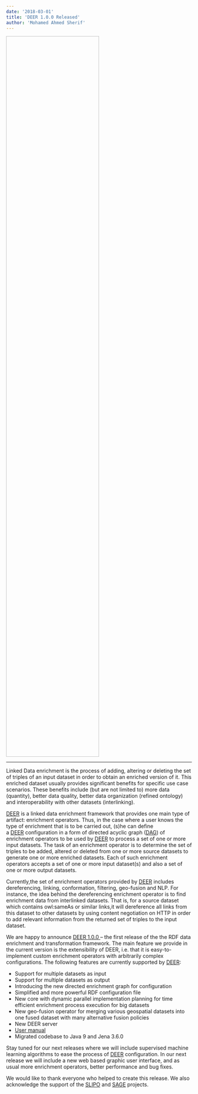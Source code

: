 ```yaml
---
date: '2018-03-01'
title: 'DEER 1.0.0 Released'
author: 'Mohamed Ahmed Sherif'
---
```


<Image filename='deer-1.png' style="height: 50%; width: 50%;"/>

---

Linked Data enrichment is the process of adding, altering or deleting the set of triples of an input dataset in order to obtain an enriched version of it. This enriched dataset usually provides significant benefits for specific use case scenarios. These benefits include (but are not limited to) more data (quantity), better data quality, better data organization (refined ontology) and interoperability with other datasets (interlinking).

[DEER](http://aksw.org/Projects/DEER) is a linked data enrichment framework that provides one main type of artifact: enrichment operators. Thus, in the case where a user knows the type of enrichment that is to be carried out, (s)he can define a [DEER](http://aksw.org/Projects/DEER) configuration in a form of directed acyclic graph ([DAG](https://en.wikipedia.org/wiki/Directed_acyclic_graph)) of enrichment operators to be used by [DEER](http://aksw.org/Projects/DEER) to process a set of one or more input datasets. The task of an enrichment operator is to determine the set of triples to be added, altered or deleted from one or more source datasets to generate one or more enriched datasets. Each of such enrichment operators accepts a set of one or more input dataset(s) and also a set of one or more output datasets.

Currently,[](http://aksw.org/Projects/DEER)the set of enrichment operators provided by [DEER](http://aksw.org/Projects/DEER) includes dereferencing, linking, conformation, filtering, geo-fusion and NLP. For instance, the idea behind the dereferencing enrichment operator is to find enrichment data from interlinked datasets. That is, for a source dataset which contains owl:sameAs or similar links,[](http://aksw.org/Projects/DEER)it will dereference all links from this dataset to other datasets by using content negotiation on HTTP in order to add relevant information from the returned set of triples to the input dataset.

We are happy to announce [DEER 1.0.0 ](https://github.com/dice-group/deer/releases/tag/1.0.0)– the first release of the the RDF data enrichment and transformation framework. The main feature we provide in the current version is the extensibility of DEER, i.e. that it is easy-to-implement custom enrichment operators with arbitrarily complex configurations. The following features are currently supported by [DEER](http://aksw.org/Projects/DEER):

- Support for multiple datasets as input 
- Support for multiple datasets as output 
- Introducing the new directed enrichment graph for configuration 
- Simplified and more powerful RDF configuration file 
- New core with dynamic parallel implementation planning for time efficient enrichment process execution for big datasets 
- New geo-fusion operator for merging various geospatial datasets into one fused dataset with many alternative fusion policies 
- New DEER server 
- [User manual](https://dice-group.github.io/deer/) 
- Migrated codebase to Java 9 and Jena 3.6.0 

Stay tuned for our next releases where we will include supervised machine learning algorithms to ease the process of [DEER](http://aksw.org/Projects/DEER) configuration. In our next release we will include a new web based graphic user interface, and as usual more enrichment operators, better performance and bug fixes.

We would like to thank everyone who helped to create this release. We also acknowledge the support of the [](https://www.sake-projekt.de/en/start/)[SLIPO](http://slipo.eu/) and [](https://project-hobbit.eu/)[SAGE](http://sageproject.eu/) projects.
